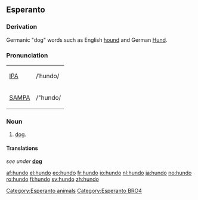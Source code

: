 ==Esperanto==
===Derivation===
Germanic "dog" words such as English [[hound]] and German [[Hund]].

===Pronunciation===
{| border=1 cellpadding=5
| [[w:IPA|IPA]] || /ˈhundo/
|-
| [[w:SAMPA|SAMPA]] || /"hundo/
|}

=== Noun ===
{{eo-noun}}
# [[dog]].

====Translations====
''see under'' '''[[dog]]'''

[[Category:Esperanto animals]]
[[Category:Esperanto BRO4]]

[[af:hundo]]
[[el:hundo]]
[[eo:hundo]]
[[fr:hundo]]
[[io:hundo]]
[[nl:hundo]]
[[ja:hundo]]
[[no:hundo]]
[[ro:hundo]]
[[fi:hundo]]
[[sv:hundo]]
[[zh:hundo]]
